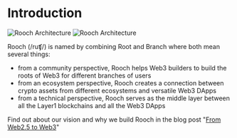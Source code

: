 # Introduction


<div>
  <Image
    src="/logo/rooch_black_combine.svg"
    alt="Rooch Architecture"
    width={600}
    height={600}
    className="dark:hidden"
  />
  <Image
    src="/logo/rooch_white_combine.svg"
    alt="Rooch Architecture"
    width={600}
    height={600}
    className="hidden dark:block"
  />
</div>

Rooch (/ruʧ/) is named by combining Root and Branch where both mean several things:

- from a community perspective, Rooch helps Web3 builders to build the roots of Web3 for different branches of users
- from an ecosystem perspective, Rooch creates a connection between crypto assets from different ecosystems and versatile Web3 DApps
- from a technical perspective, Rooch serves as the middle layer between all the Layer1 blockchains and all the Web3 DApps

Find out about our vision and why we build Rooch in the blog post "[From Web2.5 to Web3](/blog/from-web2.5-to-web3)"
